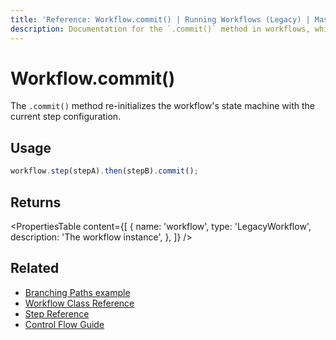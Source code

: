 ```yaml
---
title: 'Reference: Workflow.commit() | Running Workflows (Legacy) | Mastra Docs'
description: Documentation for the `.commit()` method in workflows, which re-initializes the workflow machine with the current step configuration.
---
```


# Workflow.commit()

The `.commit()` method re-initializes the workflow's state machine with the current step configuration.

## Usage

```typescript
workflow.step(stepA).then(stepB).commit();
```

## Returns

<PropertiesTable
  content={[
    {
      name: 'workflow',
      type: 'LegacyWorkflow',
      description: 'The workflow instance',
    },
  ]}
/>

## Related

- [Branching Paths example](../../examples/workflows_legacy/branching-paths.mdx)
- [Workflow Class Reference](./workflow.mdx)
- [Step Reference](./step-class.mdx)
- [Control Flow Guide](../../docs/workflows-legacy/control-flow.mdx)
